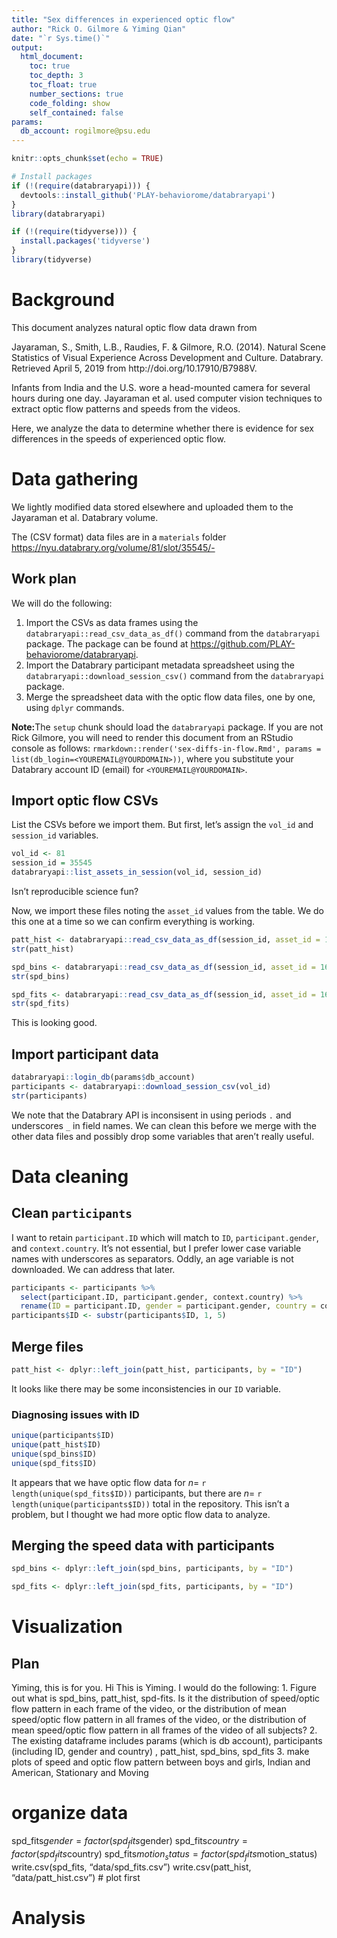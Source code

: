 ```yaml
---
title: "Sex differences in experienced optic flow"
author: "Rick O. Gilmore & Yiming Qian"
date: "`r Sys.time()`"
output:
  html_document:
    toc: true
    toc_depth: 3
    toc_float: true
    number_sections: true
    code_folding: show
    self_contained: false
params:
  db_account: rogilmore@psu.edu
---
```


```r
knitr::opts_chunk$set(echo = TRUE)

# Install packages
if (!(require(databraryapi))) {
  devtools::install_github('PLAY-behaviorome/databraryapi')
}
library(databraryapi)

if (!(require(tidyverse))) {
  install.packages('tidyverse')
}
library(tidyverse)
```

# Background

This document analyzes natural optic flow data drawn from 

Jayaraman, S., Smith, L.B., Raudies, F. & Gilmore, R.O. (2014). Natural Scene Statistics of Visual Experience Across Development and Culture. Databrary. Retrieved April 5, 2019 from http://doi.org/10.17910/B7988V.

Infants from India and the U.S. wore a head-mounted camera for several hours during one day.
Jayaraman et al. used computer vision techniques to extract optic flow patterns and speeds from the videos.

Here, we analyze the data to determine whether there is evidence for sex differences in the speeds of experienced optic flow.

# Data gathering

We lightly modified data stored elsewhere and uploaded them to the Jayaraman et al. Databrary volume.

The (CSV format) data files are in a `materials` folder <https://nyu.databrary.org/volume/81/slot/35545/->

## Work plan

We will do the following:

1. Import the CSVs as data frames using the `databraryapi::read_csv_data_as_df()` command from the `databraryapi` package.
The package can be found at <https://github.com/PLAY-behaviorome/databraryapi>.
2. Import the Databrary participant metadata spreadsheet using the `databraryapi::download_session_csv()` command from the `databraryapi` package.
3. Merge the spreadsheet data with the optic flow data files, one by one, using `dplyr` commands.

**Note:**The `setup` chunk should load the `databraryapi` package. If you are not Rick Gilmore, you will need to render this document from an RStudio console as follows: `rmarkdown::render('sex-diffs-in-flow.Rmd', params = list(db_login=<YOUREMAIL@YOURDOMAIN>))`, where you substitute your Databrary account ID (email) for `<YOUREMAIL@YOURDOMAIN>`.

## Import optic flow CSVs

List the CSVs before we import them. But first, let's assign the `vol_id` and `session_id` variables.

```r
vol_id <- 81
session_id = 35545
databraryapi::list_assets_in_session(vol_id, session_id)
```

Isn't reproducible science fun?

Now, we import these files noting the `asset_id` values from the table.
We do this one at a time so we can confirm everything is working.

```r
patt_hist <- databraryapi::read_csv_data_as_df(session_id, asset_id = 165805)
str(patt_hist)
```

```r
spd_bins <- databraryapi::read_csv_data_as_df(session_id, asset_id = 165804)
str(spd_bins)
```

```r
spd_fits <- databraryapi::read_csv_data_as_df(session_id, asset_id = 165803)
str(spd_fits)
```

This is looking good.

## Import participant data

```r
databraryapi::login_db(params$db_account)
participants <- databraryapi::download_session_csv(vol_id)
str(participants)
```

We note that the Databrary API is inconsisent in using periods `.` and underscores `_` in field names.
We can clean this before we merge with the other data files and possibly drop some variables that aren't really useful.

# Data cleaning

## Clean `participants`

I want to retain `participant.ID` which will match to `ID`, `participant.gender`, and `context.country`.
It's not essential, but I prefer lower case variable names with underscores as separators.
Oddly, an age variable is not downloaded.
We can address that later.

```r
participants <- participants %>%
  select(participant.ID, participant.gender, context.country) %>%
  rename(ID = participant.ID, gender = participant.gender, country = context.country)
participants$ID <- substr(participants$ID, 1, 5)
```

## Merge files

```r
patt_hist <- dplyr::left_join(patt_hist, participants, by = "ID")
```

It looks like there may be some inconsistencies in our `ID` variable.

### Diagnosing issues with ID

```r
unique(participants$ID)
unique(patt_hist$ID)
unique(spd_bins$ID)
unique(spd_fits$ID)
```

It appears that we have optic flow data for $n=$ `r length(unique(spd_fits$ID))` participants, but there are $n=$ `r length(unique(participants$ID))` total in the repository.
This isn't a problem, but I thought we had more optic flow data to analyze.

## Merging the speed data with participants

```r
spd_bins <- dplyr::left_join(spd_bins, participants, by = "ID")
```

```r
spd_fits <- dplyr::left_join(spd_fits, participants, by = "ID")
```
# Visualization

## Plan

Yiming, this is for you.
Hi This is Yiming. I would do the following: 
1. Figure out what is spd_bins, patt_hist, spd-fits. Is it the distribution of speed/optic flow pattern in each frame of the video, or the distribution of mean speed/optic flow pattern in all frames of the video, or the distribution of mean speed/optic flow pattern in all frames of the video of all subjects?
2. The existing dataframe includes params (which is db account), participants (including ID, gender and country) , patt_hist, spd_bins, spd_fits
3. make plots of speed and optic flow pattern between boys and girls, Indian and American, Stationary and Moving

# organize data
spd_fits$gender =factor(spd_fits$gender)
spd_fits$country=factor(spd_fits$country)
spd_fits$motion_status =factor(spd_fits$motion_status)
write.csv(spd_fits, "data/spd_fits.csv")
write.csv(patt_hist, "data/patt_hist.csv")
# plot first


# Analysis
